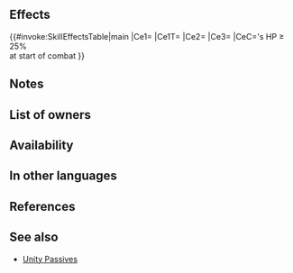 {{Passive
|type=A
|name=Part of the Plan
|exclusive=1
|canUseWeapon={{WeaponList|All}}
|canUseMove={{MoveList|All}}
|properties=random_owner
|1name=Part of the Plan
|1tagid=SID_これも策のうちだよ
|1cost=300
|1effect=At start of combat, if unit's HP ≥ 25%, inflicts Atk/Spd/Res-8 on foe and grants Atk/Spd/Def/Res+X during combat (X = current penalty on each of unit's stats × 2; example: if unit has -7 penalty to Atk, grants Atk+14, for a net bonus of Atk+7; calculates each stat bonus independently), and unit makes a guaranteed follow-up attack.
|1required=-
}}
==Effects==
{{#invoke:SkillEffectsTable|main
|Ce1={{Eft|Temporary debuffs|Atk/Spd/Res|8}}
|Ce1T={{Tgt|Foe}}
|Ce2={{Eft|Temporary buffs|Atk/Spd/Def/Res|2 x {{SEt|penalties}} on<br>each of {{Tgt|Unit}}'s stats}}
|Ce3={{Eft|Guaranteed Follow-Ups}}
|CeC={{Tgt|Unit}}'s HP ≥ 25%<br>at start of combat
}}
==Notes==
{{Temporary debuffs}}
{{TemporaryBufffromPenalty|source=the unit|ptySource=the unit}}
{{Guaranteed follow-up interaction}}
==List of owners==
{{Skill Hero List}}
==Availability==
{{PassiveFocusList}}
{{PassiveDistributionList}}
{{PassiveCombatManualList}}
==In other languages==
{{OtherLanguages
|japanese=これも策のうちだよ
|german=Teil des Plans
|spanishEU=Parte del plan
|spanishLA=Parte del plan
|french=Comme prévu
|italian=Parte del piano
|chineseTW=這也是計策的一部分
|portuguese=Parte do plano
}}
==References==
<references/>
==See also==
{{See also skills|cond=Description LIKE '%Example: if unit has -%penalty to%, grants%, for a net bonus of%' AND Exclusive='1'}}
* [[Skill families/A Passives#Unity|Unity Passives]]
{{Passives Navbox|A}}